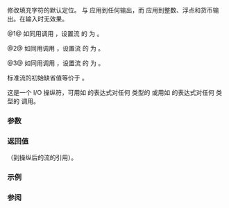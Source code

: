 {{cpp/title|left|right|internal}}
{{cpp/io/manip/navbar}}
{{dcl begin}}
{{dcl header|ios}}
{{dcl|num=1|
std::ios_base&amp; left( std::ios_base&amp; str );
}}
{{dcl|num=2|
std::ios_base&amp; right( std::ios_base&amp; str );
}}
{{dcl|num=3|
std::ios_base&amp; internal( std::ios_base&amp; str );
}}
{{dcl end}}

修改填充字符的默认定位。{{tt|left}} 与 {{tt|right}} 应用到任何输出，而 {{tt|internal}} 应用到整数、浮点和货币输出。在输入时无效果。

@1@ 如同用调用 {{c|str.setf(std::ios_base::left, std::ios_base::adjustfield)}}，设置流 {{c|str}} 的 {{tt|adjustfield}} 为 {{tt|left}}。

@2@ 如同用调用 {{c|str.setf(std::ios_base::right, std::ios_base::adjustfield)}}，设置流 {{c|str}} 的 {{tt|adjustfield}} 为 {{tt|right}}。

@3@ 如同用调用 {{c|str.setf(std::ios_base::internal, std::ios_base::adjustfield)}}，设置流 {{c|str}} 的 {{tt|adjustfield}} 为 {{tt|internal}}。

标准流的初始缺省值等价于 {{tt|right}}。

这是一个 I/O 操纵符，可用如 {{c|out &lt;&lt; std::left}} 的表达式对任何 {{lc|std::basic_ostream}} 类型的 {{tt|out}} 或用如 {{c|in &gt;&gt; std::left}} 的表达式对任何 {{lc|std::basic_istream}} 类型的 {{tt|in}} 调用。

===参数===
{{par begin}}
{{par|str|到 I/O 流的引用}}
{{par end}}

===返回值===
{{c|str}}（到操纵后的流的引用）。

===示例===
{{example
|code=
#include &lt;iomanip&gt;
#include &lt;iostream&gt;
#include &lt;locale&gt;

int main()
{
    std::cout.imbue(std::locale("en_US.utf8"));

    std::cout &lt;&lt; "Default positioning:\n" &lt;&lt; std::setfill('*')
              &lt;&lt; std::setw(12) &lt;&lt; -1.23  &lt;&lt; '\n'
              &lt;&lt; std::setw(12) &lt;&lt; std::hex &lt;&lt; std::showbase &lt;&lt; 42 &lt;&lt; '\n'
              &lt;&lt; std::setw(12) &lt;&lt; std::put_money(123, true) &lt;&lt; "\n\n";
              
    std::cout &lt;&lt; "Left positioning:\n" &lt;&lt; std::left
              &lt;&lt; std::setw(12) &lt;&lt; -1.23  &lt;&lt; '\n'
              &lt;&lt; std::setw(12) &lt;&lt; 42 &lt;&lt; '\n'
              &lt;&lt; std::setw(12) &lt;&lt; std::put_money(123, true) &lt;&lt; "\n\n";

    std::cout &lt;&lt; "Internal positioning:\n" &lt;&lt; std::internal
              &lt;&lt; std::setw(12) &lt;&lt; -1.23  &lt;&lt; '\n'
              &lt;&lt; std::setw(12) &lt;&lt; 42 &lt;&lt; '\n'
              &lt;&lt; std::setw(12) &lt;&lt; std::put_money(123, true) &lt;&lt; "\n\n";

    std::cout &lt;&lt; "Right positioning:\n" &lt;&lt; std::right
              &lt;&lt; std::setw(12) &lt;&lt; -1.23  &lt;&lt; '\n'
              &lt;&lt; std::setw(12) &lt;&lt; 42 &lt;&lt; '\n'
              &lt;&lt; std::setw(12) &lt;&lt; std::put_money(123, true) &lt;&lt; '\n';
}
|output=
Default positioning:
*******-1.23
********0x2a
***USD *1.23

Left positioning:
-1.23*******
0x2a********
USD *1.23***

Internal positioning:
-*******1.23
0x********2a
USD ****1.23

Right positioning:
*******-1.23
********0x2a
***USD *1.23
}}

===参阅===
{{dsc begin}}
{{dsc inc|cpp/io/manip/dsc setw}}
{{dsc inc|cpp/io/manip/dsc setfill}}
{{dsc inc|cpp/io/manip/dsc showbase}}
{{dsc end}}

{{langlinks|de|en|es|fr|it|ja|pt|ru}}